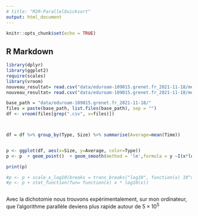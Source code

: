 ```yaml
---
# title: "M2R-ParallelQuicksort"
output: html_document
---
```


```r
knitr::opts_chunk$set(echo = TRUE)
```

## R Markdown

```r
library(dplyr)
library(ggplot2)
require(scales) 
library(vroom)
nouveau_resultat= read.csv("data/eduroam-109015.grenet.fr_2021-11-18/measurements_14:44.csv")
nouveau_resultat= read.csv("data/eduroam-109015.grenet.fr_2021-11-18/measurements_15:28.csv")

base_path = "data/eduroam-109015.grenet.fr_2021-11-18/"
files = paste(base_path, list.files(base_path), sep = "")
df <- vroom(files[grep(".csv", x=files)])



df = df %>% group_by(Type, Size) %>% summarise(Average=mean(Time))


p <- ggplot(df, aes(x=Size, y=Average, color=Type))
p <- p  + geom_point()  + geom_smooth(method = 'lm',formula = y ~I(x*log(x)))

print(p)

#p <- p + scale_x_log10(breaks = trans_breaks("log10", function(x) 10^x))+scale_y_log10(breaks = trans_breaks("log10", function(x) 10^x)) + geom_point() + geom_line()
#p <- p + stat_function(fun= function(x) x * log10(x))



```

Avec la dichotomie nous trouvons expérimentalement, sur mon ordinateur, que l'algorithme parallèle deviens plus rapide autour de $5\times 10^5$


